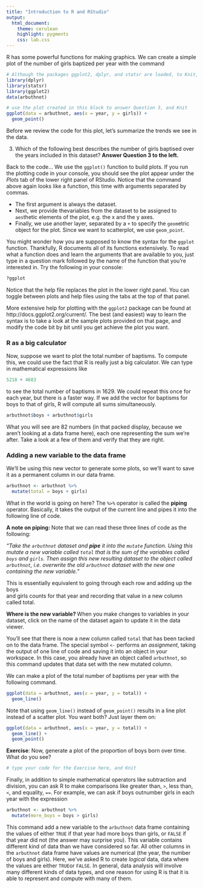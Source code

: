 ```yaml
---
title: "Introduction to R and RStudio"
output:
  html_document: 
    theme: cerulean 
    highlight: pygments
    css: lab.css
---
```

R has some powerful functions for making graphics. We can create a simple plot of the number of girls baptized per year with the command

```r
# Although the packages ggplot2, dplyr, and statsr are loaded, to Knit, you must have the library functions in your .Rmd file. Don't erase this code block!
library(dplyr)
library(statsr)
library(ggplot2)
data(arbuthnot)
```

```r
# use the plot created in this block to answer Question 3, and Knit
ggplot(data = arbuthnot, aes(x = year, y = girls)) +
  geom_point()
```

Before we review the code for this plot, let's summarize the trends we see in the data.

3. Which of the following best describes the number of girls baptised over the years included in this dataset? <strong>Answer Question 3 to the left.</strong>


Back to the code... We use the `ggplot()` function to build plots. If you run the plotting code in your console, you should see the plot appear under the *Plots* tab of the lower right panel of RStudio. Notice that the command above again looks like a function, this time with arguments separated by commas. 

- The first argument is always the dataset. 
- Next, we provide thevariables from the dataset to be assigned to `aes`thetic elements of the plot, e.g. the x and the y axes. 
- Finally, we use another layer, separated by a `+` to specify the `geom`etric object for the plot. Since we want to scatterplot, we use `geom_point`.

You might wonder how you are supposed to know the syntax for the `ggplot` function.  Thankfully, R documents all of its functions extensively. To read what a function does and learn the arguments that are available to you, just type in a question mark followed by the name of the function that you're interested in. Try the following in your console:

```r
?ggplot
```

Notice that the help file replaces the plot in the lower right panel. You can toggle between plots and help files using the tabs at the top of that panel. 

<div id="boxedtext">
More extensive help for plotting with the `ggplot2` package can be found at http://docs.ggplot2.org/current/. The best (and easiest) way to learn the syntax is to take a look at the sample plots provided on that page, and modify the code bit by bit until you get achieve the plot you want.
</div>

### R as a big calculator

Now, suppose we want to plot the total number of baptisms. To compute this, we could use the fact that R is really just a big calculator. We can type in mathematical expressions like

```r
5218 + 4683
```

to see the total number of baptisms in 1629. We could repeat this once for each year, but there is a faster way. If we add the vector for baptisms for boys to that of girls, R will compute all sums simultaneously.

```r
arbuthnot$boys + arbuthnot$girls
```

What you will see are 82 numbers (in that packed display, because we aren’t looking at a
data frame here), each one representing the sum we’re after. Take a look at a few of them and verify that they are right.

### Adding a new variable to the data frame

We'll be using this new vector to generate some plots, so we'll want to save it as a permanent column in our data frame.

```r
arbuthnot <- arbuthnot %>%
  mutate(total = boys + girls)
```

What in the world is going on here? The `%>%` operator is called the **piping** operator.
Basically, it takes the output of the current line and pipes it into the following line of code.

<div id="boxedtext">
**A note on piping: ** Note that we can read these three lines of code as the following: 

*"Take the `arbuthnot` dataset and **pipe** it into the `mutate` function. Using this mutate a new variable called `total` that is the sum of the variables called `boys` and `girls`. Then assign this new resulting dataset to the object called `arbuthnot`, i.e. overwrite the old `arbuthnot` dataset with the new one containing the new variable."*

This is essentially equivalent to going through each row and adding up the boys  
and girls counts for that year and recording that value in a new column called total.
</div>

<div id="boxedtext">
**Where is the new variable? ** When you make changes to variables in your dataset,  click on the name of the dataset again to update it in the data viewer.
</div>

You'll see that there is now a new column called `total` that has been tacked on to the data frame. The special symbol `<-` performs an *assignment*, taking the  output of one line of code and saving it into an object in your workspace. In this case, you already have an object called `arbuthnot`, so this command updates that data set with the new mutated column.

We can make a plot of the total number of baptisms per year with the following command.

```r
ggplot(data = arbuthnot, aes(x = year, y = total)) +
  geom_line()
```

Note that using `geom_line()` instead of `geom_point()` results in a line plot instead of a scatter plot. You want both? Just layer them on:

```r
ggplot(data = arbuthnot, aes(x = year, y = total)) +
  geom_line() +
  geom_point()
```

<div id="exercise">
**Exercise**: Now, generate a plot of the proportion of boys born over time. What do you see? 
</div>

```r
# type your code for the Exercise here, and Knit

```

Finally, in addition to simple mathematical operators like subtraction and division, you can ask R to make comparisons like greater than, `>`, less than, `<`, and equality, `==`. For example, we can ask if boys outnumber girls in each year with the expression

```r
arbuthnot <- arbuthnot %>%
  mutate(more_boys = boys > girls)
```

This command add a new variable to the `arbuthnot` data frame containing the values of either `TRUE` if that year had more boys than girls, or `FALSE` if that year did not (the answer may surprise you). This variable contains different kind of data than we have considered so far. All other columns in the `arbuthnot` data frame have values are numerical (the year, the number of boys and girls). Here, we've asked R to create *logical* data, data where the values are either `TRUE`or `FALSE`. In general, data analysis will involve many different kinds of data types, and one reason for using R is that it is able to represent and compute with many of them.

